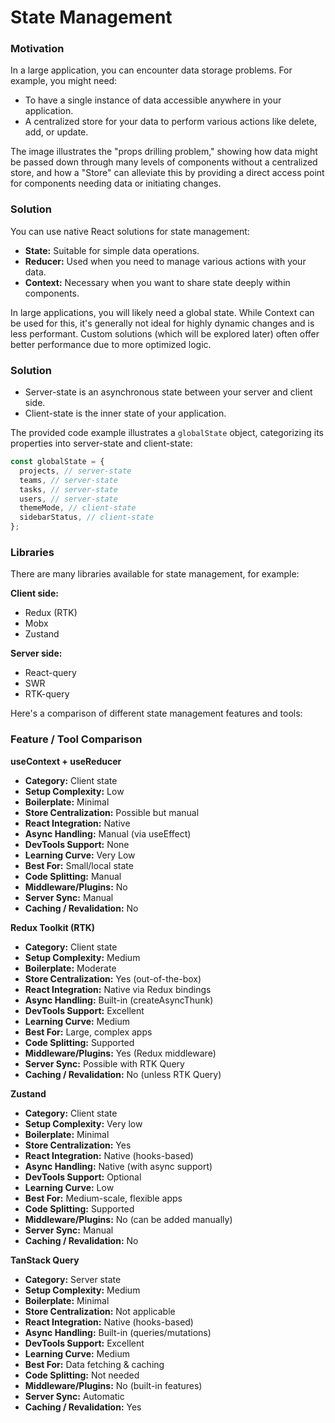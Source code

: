 # State Management

### Motivation

In a large application, you can encounter data storage problems. For example, you might need:

- To have a single instance of data accessible anywhere in your application.
- A centralized store for your data to perform various actions like delete, add, or update.

The image illustrates the "props drilling problem," showing how data might be passed down through many levels of components without a centralized store, and how a "Store" can alleviate this by providing a direct access point for components needing data or initiating changes.

### Solution

You can use native React solutions for state management:

- **State:** Suitable for simple data operations.
- **Reducer:** Used when you need to manage various actions with your data.
- **Context:** Necessary when you want to share state deeply within components.

In large applications, you will likely need a global state. While Context can be used for this, it's generally not ideal for highly dynamic changes and is less performant. Custom solutions (which will be explored later) often offer better performance due to more optimized logic.

### Solution

- Server-state is an asynchronous state between your server and client side.
- Client-state is the inner state of your application.

The provided code example illustrates a `globalState` object, categorizing its properties into server-state and client-state:

```javascript
const globalState = {
  projects, // server-state
  teams, // server-state
  tasks, // server-state
  users, // server-state
  themeMode, // client-state
  sidebarStatus, // client-state
};
```

### Libraries

There are many libraries available for state management, for example:

**Client side:**

- Redux (RTK)
- Mobx
- Zustand

**Server side:**

- React-query
- SWR
- RTK-query

Here's a comparison of different state management features and tools:

### Feature / Tool Comparison

**useContext + useReducer**

- **Category:** Client state
- **Setup Complexity:** Low
- **Boilerplate:** Minimal
- **Store Centralization:** Possible but manual
- **React Integration:** Native
- **Async Handling:** Manual (via useEffect)
- **DevTools Support:** None
- **Learning Curve:** Very Low
- **Best For:** Small/local state
- **Code Splitting:** Manual
- **Middleware/Plugins:** No
- **Server Sync:** Manual
- **Caching / Revalidation:** No

**Redux Toolkit (RTK)**

- **Category:** Client state
- **Setup Complexity:** Medium
- **Boilerplate:** Moderate
- **Store Centralization:** Yes (out-of-the-box)
- **React Integration:** Native via Redux bindings
- **Async Handling:** Built-in (createAsyncThunk)
- **DevTools Support:** Excellent
- **Learning Curve:** Medium
- **Best For:** Large, complex apps
- **Code Splitting:** Supported
- **Middleware/Plugins:** Yes (Redux middleware)
- **Server Sync:** Possible with RTK Query
- **Caching / Revalidation:** No (unless RTK Query)

**Zustand**

- **Category:** Client state
- **Setup Complexity:** Very low
- **Boilerplate:** Minimal
- **Store Centralization:** Yes
- **React Integration:** Native (hooks-based)
- **Async Handling:** Native (with async support)
- **DevTools Support:** Optional
- **Learning Curve:** Low
- **Best For:** Medium-scale, flexible apps
- **Code Splitting:** Supported
- **Middleware/Plugins:** No (can be added manually)
- **Server Sync:** Manual
- **Caching / Revalidation:** No

**TanStack Query**

- **Category:** Server state
- **Setup Complexity:** Medium
- **Boilerplate:** Minimal
- **Store Centralization:** Not applicable
- **React Integration:** Native (hooks-based)
- **Async Handling:** Built-in (queries/mutations)
- **DevTools Support:** Excellent
- **Learning Curve:** Medium
- **Best For:** Data fetching & caching
- **Code Splitting:** Not needed
- **Middleware/Plugins:** No (built-in features)
- **Server Sync:** Automatic
- **Caching / Revalidation:** Yes
